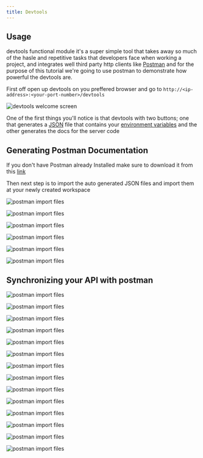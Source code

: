 ---
title: Devtools
---

## Usage

devtools functional module it's a super simple tool that takes away so much of the hasle and repetitive tasks that developers face when working a project, and integrates well third party http clients like [Postman](https://www.postman.com/) and for the purpose of this tutorial we're going to use postman to demonstrate how powerful the devtools are.

First off open up devtools on you preffered browser and go to `http://<ip-address>:<your-port-number>/devtools`

![devtools welcome screen](../../images/devtools/devtools_welcome_screen.png)

One of the first things you'll notice is that devtools with two buttons; one that generates a [JSON](https://www.json.org/json-en.html) file that contains your [environment variables](link/to/env/vars) and the other generates the docs for the server code

## Generating Postman Documentation

If you don't have Postman already Installed make sure to download it from this [link](https://www.postman.com/)

Then next step is to import the auto generated JSON files and import them at your newly created workspace

![postman import files](../../images/devtools/generate/postman.png)

![postman import files](../../images/devtools/generate/postman_import.png)

![postman import files](../../images/devtools/generate/postman_docs.png)

![postman import files](../../images/devtools/generate/postman_env.png)

![postman import files](../../images/devtools/generate/postman_request.png)

![postman import files](../../images/devtools/generate/postman_response.png)

## Synchronizing your API with postman

![postman import files](../../images/devtools/synchronize/postman_sync_1.png)

![postman import files](../../images/devtools/synchronize/postman_sync_2.png)

![postman import files](../../images/devtools/synchronize/postman_sync_3.png)

![postman import files](../../images/devtools/synchronize/postman_sync_4.png)

![postman import files](../../images/devtools/synchronize/postman_sync_5.png)

![postman import files](../../images/devtools/synchronize/postman_sync_6.png)

![postman import files](../../images/devtools/synchronize/postman_sync_7.png)

![postman import files](../../images/devtools/synchronize/postman_sync_8.png)

![postman import files](../../images/devtools/synchronize/postman_sync_9.png)

![postman import files](../../images/devtools/synchronize/postman_sync_10.png)

![postman import files](../../images/devtools/synchronize/postman_sync_11.png)

![postman import files](../../images/devtools/synchronize/postman_sync_12.png)

![postman import files](../../images/devtools/synchronize/postman_sync_13.png)

![postman import files](../../images/devtools/synchronize/postman_sync_14.png)
